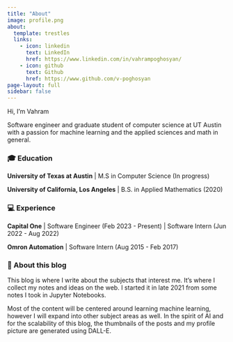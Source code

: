 ```yaml
---
title: "About"
image: profile.png
about:
  template: trestles
  links:
    - icon: linkedin
      text: LinkedIn
      href: https://www.linkedin.com/in/vahrampoghosyan/
    - icon: github
      text: Github
      href: https://www.github.com/v-poghosyan
page-layout: full
sidebar: false
---
```


Hi, I'm Vahram 

Software engineer and graduate student of computer science at UT Austin with a passion for machine learning and the applied sciences and math in general.

### 🎓 Education

**University of Texas at Austin** | M.S in Computer Science (In progress)

**University of California, Los Angeles** | B.S. in Applied Mathematics (2020)

### 💻 Experience

**Capital One** | Software Engineer  (Feb 2023 - Present) | Software Intern (Jun 2022 - Aug 2022)

**Omron Automation** | Software Intern (Aug 2015 - Feb 2017)

### 📙 About this blog

This blog is where I write about the subjects that interest me. It's where I collect my notes and ideas on the web. I started it in late 2021 from some notes I took in Jupyter Notebooks. 

Most of the content will be centered around learning machine learning, however I will expand into other subject areas as well. In the spirit of AI and for the scalability of this blog, the thumbnails of the posts and my profile picture are generated using DALL-E.